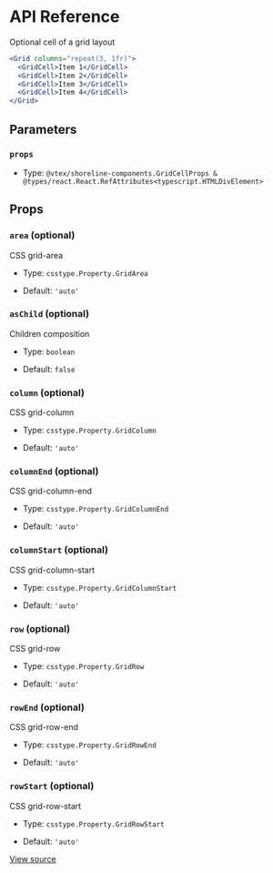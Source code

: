 # API Reference

Optional cell of a grid layout

```jsx
<Grid columns="repeat(3, 1fr)">
  <GridCell>Item 1</GridCell>
  <GridCell>Item 2</GridCell>
  <GridCell>Item 3</GridCell>
  <GridCell>Item 4</GridCell>
</Grid>
```

## Parameters

### `props`

- Type: `@vtex/shoreline-components.GridCellProps & @types/react.React.RefAttributes<typescript.HTMLDivElement>`

## Props

### `area` (optional)

CSS grid-area

- Type: `csstype.Property.GridArea`

- Default: `'auto'`

### `asChild` (optional)

Children composition

- Type: `boolean`

- Default: `false`

### `column` (optional)

CSS grid-column

- Type: `csstype.Property.GridColumn`

- Default: `'auto'`

### `columnEnd` (optional)

CSS grid-column-end

- Type: `csstype.Property.GridColumnEnd`

- Default: `'auto'`

### `columnStart` (optional)

CSS grid-column-start

- Type: `csstype.Property.GridColumnStart`

- Default: `'auto'`

### `row` (optional)

CSS grid-row

- Type: `csstype.Property.GridRow`

- Default: `'auto'`

### `rowEnd` (optional)

CSS grid-row-end

- Type: `csstype.Property.GridRowEnd`

- Default: `'auto'`

### `rowStart` (optional)

CSS grid-row-start

- Type: `csstype.Property.GridRowStart`

- Default: `'auto'`

[View source](https://github.com/vtex/shoreline/blob/b54200eed/packages/components/src/grid/grid-cell.tsx#L19)
